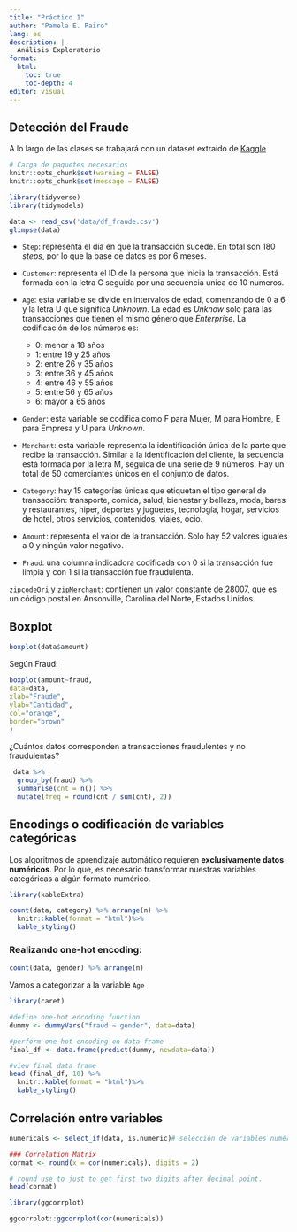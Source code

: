 ---
title: "Práctico 1"
author: "Pamela E. Pairo"
lang: es
description: |
  Análisis Exploratorio
format:
  html:
    toc: true
    toc-depth: 4
editor: visual
---

## Detección del Fraude

A lo largo de las clases se trabajará con un dataset extraído de [Kaggle](https://www.kaggle.com/datasets/ealaxi/banksim1?select=bs140513_032310.csv)

```{r, message=FALSE}
# Carga de paquetes necesarios
knitr::opts_chunk$set(warning = FALSE)
knitr::opts_chunk$set(message = FALSE)

library(tidyverse)
library(tidymodels)
```

```{r}
data <- read_csv('data/df_fraude.csv')
glimpse(data)
```

- `Step`: representa el día en que la transacción sucede. En total son 180 _steps_, por lo que la base de datos es por 6 meses.

- `Customer`: representa el ID de la persona que inicia la transacción. Está formada con la letra C seguida por una secuencia unica de 10 numeros.

- `Age`: esta variable se divide en intervalos de edad, comenzando de 0 a 6 y la letra U que significa _Unknown_. La edad es _Unknow_ solo para las transacciones que tienen el mismo género que _Enterprise_. La codificación de los números es:

  + 0: menor a 18 años
  + 1: entre 19 y 25 años
  + 2: entre 26 y 35 años
  + 3: entre 36 y 45 años
  + 4: entre 46 y 55 años
  + 5: entre 56 y 65 años
  + 6: mayor a 65 años

- `Gender`: esta variable se codifica como F para Mujer, M para Hombre, E para Empresa y U para _Unknown_.

- `Merchant`: esta variable representa la identificación única de la parte que recibe la transacción. Similar a la identificación del cliente, la secuencia está formada por la letra M, seguida de una serie de 9 números. Hay un total de 50 comerciantes únicos en el conjunto de datos.

- `Category`: hay 15 categorías únicas que etiquetan el tipo general de transacción: transporte, comida, salud, bienestar y belleza, moda, bares y restaurantes, hiper, deportes y juguetes, tecnología, hogar, servicios de hotel, otros servicios, contenidos, viajes, ocio.

- `Amount`: representa el valor de la transacción. Solo hay 52 valores iguales a 0 y ningún valor negativo.

- `Fraud`: una columna indicadora codificada con 0 si la transacción fue limpia y con 1 si la transacción fue fraudulenta.

`zipcodeOri` y `zipMerchant`: contienen un valor constante de 28007, que es un código postal en Ansonville, Carolina del Norte, Estados Unidos. 

## Boxplot

```{r}
boxplot(data$amount)
```

Según Fraud:

```{r}
boxplot(amount~fraud,
data=data,
xlab="Fraude",
ylab="Cantidad",
col="orange",
border="brown"
)
```
¿Cuántos datos corresponden a transacciones fraudulentes y no fraudulentas?

```{r}
 data %>%
  group_by(fraud) %>%
  summarise(cnt = n()) %>%
  mutate(freq = round(cnt / sum(cnt), 2))
```

## Encodings o codificación de variables categóricas

Los algoritmos de aprendizaje automático requieren **exclusivamente datos numéricos**. Por lo que, es necesario transformar nuestras variables categóricas a algún formato numérico.

```{r}
library(kableExtra)

count(data, category) %>% arrange(n) %>% 
  knitr::kable(format = "html")%>%
  kable_styling() 
```

### Realizando one-hot encoding:

```{r}
count(data, gender) %>% arrange(n)
```

Vamos a categorizar a la variable `Age`

```{r}
library(caret)

#define one-hot encoding function
dummy <- dummyVars("fraud ~ gender", data=data)

#perform one-hot encoding on data frame
final_df <- data.frame(predict(dummy, newdata=data))

#view final data frame
head (final_df, 10) %>% 
  knitr::kable(format = "html")%>%
  kable_styling()
```

## Correlación entre variables

```{r}
numericals <- select_if(data, is.numeric)# selección de variables numéricas

### Correlation Matrix
cormat <- round(x = cor(numericals), digits = 2)

# round use to just to get first two digits after decimal point.
head(cormat)

```
```{r}
library(ggcorrplot)

ggcorrplot::ggcorrplot(cor(numericals))
```






